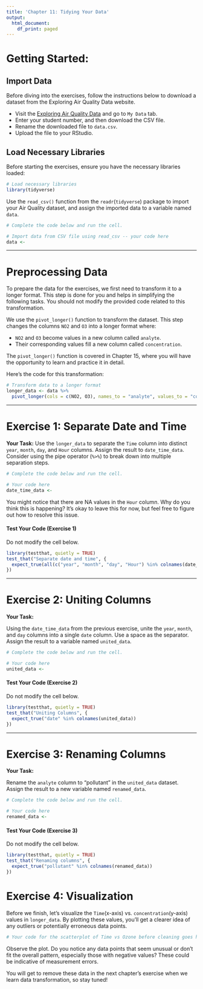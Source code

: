 ```yaml
---
title: 'Chapter 11: Tidying Your Data'
output:
  html_document:
    df_print: paged
---
```


# Getting Started:

## Import Data

Before diving into the exercises, follow the instructions below to download a dataset from the Exploring Air Quality Data website.

-   Visit the [Exploring Air Quality Data](https://uoft-chem.shinyapps.io/Air_Quality_App/) and go to `My Data` tab.
-   Enter your student number, and then download the CSV file.
-   Rename the downloaded file to `data.csv`.
-   Upload the file to your RStudio. 

## Load Necessary Libraries

Before starting the exercises, ensure you have the necessary libraries loaded:

```r
# Load necessary libraries
library(tidyverse)
```

Use the `read_csv()` function from the `readr`(`tidyverse`) package to import your Air Quality dataset, and assign the imported data to a variable named `data`.

```r
# Complete the code below and run the cell.

# Import data from CSV file using read_csv -- your code here
data <- 
```

------------------------------------------------------------------------

# Preprocessing Data

To prepare the data for the exercises, we first need to transform it to a longer format. This step is done for you and helps in simplifying the following tasks. You should not modify the provided code related to this transformation.

We use the `pivot_longer()` function to transform the dataset. This step changes the columns `NO2` and `O3` into a longer format where:

- `NO2` and `O3` become values in a new column called `analyte`.
- Their corresponding values fill a new column called `concentration`.

The `pivot_longer()` function is covered in Chapter 15, where you will have the opportunity to learn and practice it in detail.

Here’s the code for this transformation:

```r
# Transform data to a longer format
longer_data <- data %>%
  pivot_longer(cols = c(NO2, O3), names_to = "analyte", values_to = "concentration")
```

------------------------------------------------------------------------

# Exercise 1: Separate Date and Time

**Your Task:**
Use the `longer_data` to separate the `Time` column into distinct `year`, `month`, `day`, and `Hour` columns. Assign the result to `date_time_data`. Consider using the pipe operator (`%>%`) to break down into multiple separation steps.

```r
# Complete the code below and run the cell.

# Your code here
date_time_data <- 
```
You might notice that there are NA values in the `Hour` column. Why do you think this is happening? It's okay to leave this for now, but feel free to figure out how to resolve this issue.


#### Test Your Code (Exercise 1)

Do not modify the cell below. 

```r
library(testthat, quietly = TRUE)
test_that("Separate date and time", {
  expect_true(all(c("year", "month", "day", "Hour") %in% colnames(date_time_data)))
})
```


------------------------------------------------------------------------

# Exercise 2: Uniting Columns

**Your Task:**

Using the `date_time_data` from the previous exercise, unite the `year`, `month`, and `day` columns into a single `date` column. Use a space as the separator. Assign the result to a variable named `united_data`.

```r
# Complete the code below and run the cell.

# Your code here
united_data <- 
```


#### Test Your Code (Exercise 2)

Do not modify the cell below. 
```r
library(testthat, quietly = TRUE)
test_that("Uniting Columns", {
  expect_true("date" %in% colnames(united_data))
})
```


------------------------------------------------------------------------

# Exercise 3: Renaming Columns

**Your Task:**


Rename the `analyte` column to "pollutant" in the `united_data` dataset. Assign the result to a new variable named `renamed_data`.

```r
# Complete the code below and run the cell.

# Your code here
renamed_data <- 
```


#### Test Your Code (Exercise 3)

Do not modify the cell below. 
```r
library(testthat, quietly = TRUE)
test_that("Renaming columns", {
  expect_true("pollutant" %in% colnames(renamed_data))
})

```


# Exercise 4: Visualization

Before we finish, let's visualize the `Time`(x-axis) vs. `concentration`(y-axis) values in `longer_data`. By plotting these values, you'll get a clearer idea of any outliers or potentially erroneous data points. 


```r
# Your code for the scatterplot of Time vs Ozone before cleaning goes here.
```

Observe the plot. Do you notice any data points that seem unusual or don't fit the overall pattern, especially those with negative values? These could be indicative of measurement errors. 

You will get to remove these data in the next chapter's exercise when we learn data transformation, so stay tuned!
